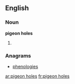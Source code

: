 ==English==

===Noun===
'''pigeon holes'''

# {{plural of|pigeon hole}}

===Anagrams===
* [[phenologies#English|phenologies]]

[[ar:pigeon holes]]
[[fr:pigeon holes]]